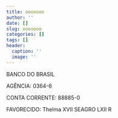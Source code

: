 ```yaml
---
title: ooooooo
author: ''
date: []
slug: ooooooo
categories: []
tags: []
header:
  caption: ''
  image: ''
---
```


BANCO DO BRASIL

AGÊNCIA: 0364-6

CONTA CORRENTE: 88885-0

FAVORECIDO: Thelma XVII SEAGRO LXII R